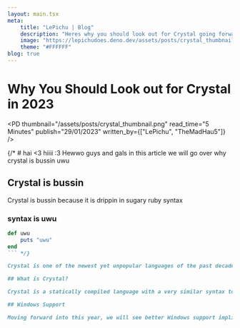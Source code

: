 ```yaml
---
layout: main.tsx
meta: 
    title: "LePichu | Blog"
    description: "Heres why you should look out for Crystal going forward in 2023."
    image: "https://lepichudoes.deno.dev/assets/posts/crystal_thumbnail.png"
    theme: "#FFFFFF"
blog: true
---
```


# Why You Should Look out for Crystal in 2023
<PD thumbnail="/assets/posts/crystal_thumbnail.png" read_time="5 Minutes" publish="29/01/2023" written_by={["LePichu", "TheMadHau5"]} />

{/* # hai \<3 hiiii :3
Hewwo guys and gals in this article we will go over why crystal is bussin uwu

## Crystal is bussin
Crystal is bussin because it is drippin in sugary ruby syntax 

### syntax is uwu
```rb
def uwu 
    puts "uwu"
end
``` */}

Crystal is one of the newest yet unpopular languages of the past decade. This year and moving forward, we will see a lot of massive advances to the language, ranging from new platforms to better tooling. Without further ado, here are a few picks why Crystal, going in 2023, will be a more viable option for people. But first, what is Crystal?

## What is Crystal?

Crystal is a statically compiled language with a very similar syntax to Ruby, but with the speed of C as implied by the official website. It leverages LLVM and a simple GC under the hood to achieve this. We can think of it as a dialect of Ruby running on bare metal, parallel to Elixir, which, to an extent, is a dialect running on the BEAM VM Ecosystem.

## Windows Support

Moving forward into this year, we will see better Windows support implied at the "Ask me Anything" event last year. Meaning a user need not be a macOS or Linux user to reap Crystal's benefits but fill the niche of "Ruby but Fast" for Windows APIs too. Recently, the author of Athena Framework, coincidentally also one of the authors of the Crystal Book, blacksmoke16, has expressed concern for slow progress on the Windows Port. As an advocate of Windows Support, we could see the porting take a faster turn this year with HertzDevil working on Crystal full-time.